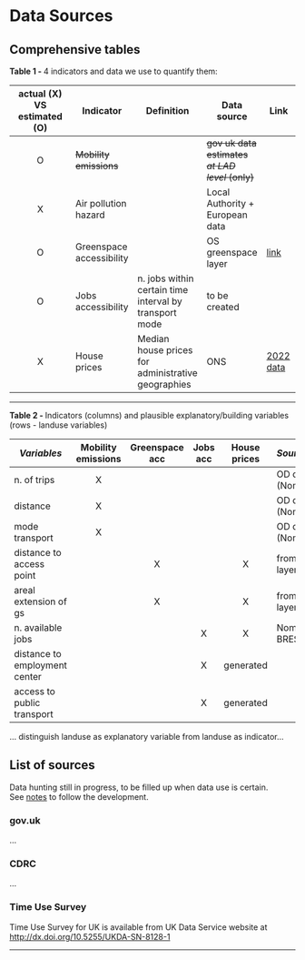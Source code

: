 
# Data Sources

## Comprehensive tables

**Table 1 - **4 indicators and data we use to quantify them:
 
| actual (X) VS estimated (O)| Indicator | Definition |Data source | Link |
|:-:|-|-|-|-|
|O| ~~Mobility emissions~~ | | ~~gov uk data estimates <br/>*at LAD level* (only)~~ |  |
|X| Air pollution hazard | | Local Authority + European data |  |
|O| Greenspace accessibility | | OS greenspace layer | [link]()|
|O| Jobs accessibility| n. jobs within certain time interval by transport mode| to be created| | 
|X| House prices | Median house prices for administrative geographies|ONS| [2022 data](https://www.ons.gov.uk/peoplepopulationandcommunity/housing/bulletins/housepricestatisticsforsmallareas/yearendingmarch2022)|

---

**Table 2 - ** Indicators (columns) and plausible explanatory/building variables (rows - landuse variables)

| _Variables_ | Mobility emissions | Greenspace<br/> acc | Jobs acc | House<br/> prices | _Sources_ |
|-|:-:|:-:|:-:|:-:|-|
| n. of trips| X | | | | OD data (Nomis)|
| distance  | X | | | | OD data (Nomis)|
| mode transport| X | | | | OD data (Nomis)|
| distance to access point |  | X |  | X | from OS layer |
| areal extension of gs |  | X |  | X | from OS layer |
| n. available jobs |  |  | X | X | Nomis BRES |
| distance to employment center |  |  | X | generated | 
| access to public transport |  |  | X | generated |

... distinguish landuse as explanatory variable from landuse as indicator...

## List of sources

Data hunting still in progress, to be filled up when data use is certain.<br/>
See [notes](notes.qmd) to follow the development.

### gov.uk

...


### CDRC

...


### Time Use Survey

Time Use Survey for UK is available from UK Data Service website at [http://dx.doi.org/10.5255/UKDA-SN-8128-1](http://dx.doi.org/10.5255/UKDA-SN-8128-1)

---

